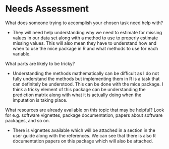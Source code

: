 # Needs Assessment {.appendix}

What does someone trying to accomplish your chosen task need help with?

-   They will need help understanding why we need to estimate for missing values in our data set along with a method to use to properly estimate missing values. This will also mean they have to understand how and when to use the mice package in R and what methods to use for each variable.

What parts are likely to be tricky?

-   Understanding the methods mathematically can be difficult as I do not fully understand the methods but implementing them in R is a task that can definitely be understood. This can be done with the mice package. I think a tricky element of this package can be understanding the prediction matrix along with what it is actually doing when the imputation is taking place.

What resources are already available on this topic that may be helpful? Look for e.g. software vignettes, package documentation, papers about software packages, and so on.

-   There is vignettes available which will be attached in a section in the user guide along with the references. We can see that there is also R documentation papers on this package which will also be attached.
